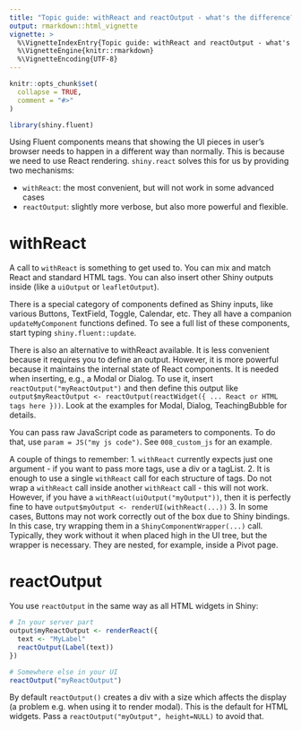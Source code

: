```yaml
---
title: "Topic guide: withReact and reactOutput - what's the difference?"
output: rmarkdown::html_vignette
vignette: >
  %\VignetteIndexEntry{Topic guide: withReact and reactOutput - what's the difference?}
  %\VignetteEngine{knitr::rmarkdown}
  %\VignetteEncoding{UTF-8}
---
```


```r
knitr::opts_chunk$set(
  collapse = TRUE,
  comment = "#>"
)
```

```r
library(shiny.fluent)
```

Using Fluent components means that showing the UI pieces in user's browser needs to happen in a different way than normally. This is because we need to use React rendering. `shiny.react` solves this for us by providing two mechanisms:

- `withReact`: the most convenient, but will not work in some advanced cases
- `reactOutput`: slightly more verbose, but also more powerful and flexible.

# withReact

A call to `withReact` is something to get used to. You can mix and match React and standard HTML tags. You can also insert other Shiny outputs inside (like a `uiOutput` or `leafletOutput`).

There is a special category of components defined as Shiny inputs, like various Buttons, TextField, Toggle, Calendar, etc. They all have a companion `updateMyComponent` functions defined. To see a full list of these components, start typing `shiny.fluent::update`.

There is also an alternative to withReact available. It is less convenient because it requires you to define an output. However, it is more powerful because it maintains the internal state of React components. It is needed when inserting, e.g., a Modal or Dialog. To use it, insert `reactOutput("myReactOutput")` and then define this output like `output$myReactOutput <- reactOutput(reactWidget({ ... React or HTML tags here }))`. Look at the examples for Modal, Dialog, TeachingBubble for details.

You can pass raw JavaScript code as parameters to components. To do that, use `param = JS("my js code")`. See `008_custom_js` for an example.

A couple of things to remember:
1. `withReact` currently expects just one argument - if you want to pass more tags, use a div or a tagList.
2. It is enough to use a single `withReact` call for each structure of tags. Do not wrap a `withReact` call inside another `withReact` call - this will not work. However, if you have a `withReact(uiOutput("myOutput"))`, then it is perfectly fine to have `output$myOutput <- renderUI(withReact(...))`
3. In some cases, Buttons may not work correctly out of the box due to Shiny bindings. In this case, try wrapping them in a `ShinyComponentWrapper(...)` call. Typically, they work without it when placed high in the UI tree, but the wrapper is necessary. They are nested, for example, inside a Pivot page.

# reactOutput

You use `reactOutput` in the same way as all HTML widgets in Shiny:

```r
# In your server part
output$myReactOutput <- renderReact({
  text <- "MyLabel"
  reactOutput(Label(text))
})

# Somewhere else in your UI
reactOutput("myReactOutput")
```

By default `reactOutput()` creates a div with a size which affects the display (a problem e.g. when using it to render modal). This is the default for HTML widgets. Pass a `reactOutput("myOutput", height=NULL)` to avoid that.